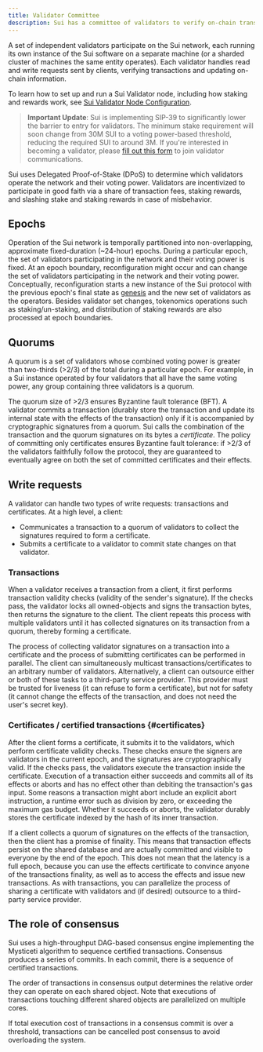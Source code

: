 ```yaml
---
title: Validator Committee
description: Sui has a committee of validators to verify on-chain transactions. Epochs, quorums, transactions, certificates, and consensus are touch points for this committee.
---
```


A set of independent validators participate on the Sui network, each running its own instance of the Sui software on a separate machine (or a sharded cluster of machines the same entity operates). Each validator handles read and write requests sent by clients, verifying transactions and updating on-chain information.

To learn how to set up and run a Sui Validator node, including how staking and rewards work, see [Sui Validator Node Configuration](./validator-config.mdx).

> **Important Update**: Sui is implementing SIP-39 to significantly lower the barrier to entry for validators. The minimum stake requirement will soon change from 30M SUI to a voting power-based threshold, reducing the required SUI to around 3M. If you're interested in becoming a validator, please [fill out this form](https://forms.gle/REPLACE_WITH_ACTUAL_FORM_URL) to join validator communications.

Sui uses Delegated Proof-of-Stake (DPoS) to determine which validators operate the network and their voting power. Validators are incentivized to participate in good faith via a share of transaction fees, staking rewards, and slashing stake and staking rewards in case of misbehavior.

## Epochs 

Operation of the Sui network is temporally partitioned into non-overlapping, approximate fixed-duration (~24-hour) epochs. During a particular epoch, the set of validators participating in the network and their voting power is fixed. At an epoch boundary, reconfiguration might occur and can change the set of validators participating in the network and their voting power. Conceptually, reconfiguration starts a new instance of the Sui protocol with the previous epoch's final state as [genesis](./genesis.mdx) and the new set of validators as the operators. Besides validator set changes, tokenomics operations such as staking/un-staking, and distribution of staking rewards are also processed at epoch boundaries.

## Quorums 

A quorum is a set of validators whose combined voting power is greater than two-thirds (>2/3) of the total during a particular epoch. For example, in a Sui instance operated by four validators that all have the same voting power, any group containing three validators is a quorum.

The quorum size of >2/3 ensures Byzantine fault tolerance (BFT). A validator commits a transaction (durably store the transaction and update its internal state with the effects of the transaction) only if it is accompanied by cryptographic signatures from a quorum. Sui calls the combination of the transaction and the quorum signatures on its bytes a *certificate*. The policy of committing only certificates ensures Byzantine fault tolerance: if >2/3 of the validators faithfully follow the protocol, they are guaranteed to eventually agree on both the set of committed certificates and their effects.

## Write requests 

A validator can handle two types of write requests: transactions and certificates. At a high level, a client:

- Communicates a transaction to a quorum of validators to collect the signatures required to form a certificate.
- Submits a certificate to a validator to commit state changes on that validator.

### Transactions 

When a validator receives a transaction from a client, it first performs transaction validity checks (validity of the sender's signature). If the checks pass, the validator locks all owned-objects and signs the transaction bytes, then returns the signature to the client. The client repeats this process with multiple validators until it has collected signatures on its transaction from a quorum, thereby forming a certificate.

The process of collecting validator signatures on a transaction into a certificate and the process of submitting certificates can be performed in parallel. The client can simultaneously multicast transactions/certificates to an arbitrary number of validators. Alternatively, a client can outsource either or both of these tasks to a third-party service provider. This provider must be trusted for liveness (it can refuse to form a certificate), but not for safety (it cannot change the effects of the transaction, and does not need the user's secret key).

### Certificates / certified transactions {#certificates}

After the client forms a certificate, it submits it to the validators, which perform certificate validity checks. These checks ensure the signers are validators in the current epoch, and the signatures are cryptographically valid. If the checks pass, the validators execute the transaction inside the certificate. Execution of a transaction either succeeds and commits all of its effects or aborts and has no effect other than debiting the transaction's gas input. Some reasons a transaction might abort include an explicit abort instruction, a runtime error such as division by zero, or exceeding the maximum gas budget. Whether it succeeds or aborts, the validator durably stores the certificate indexed by the hash of its inner transaction.

If a client collects a quorum of signatures on the effects of the transaction, then the client has a promise of finality. This means that transaction effects persist on the shared database and are actually committed and visible to everyone by the end of the epoch. This does not mean that the latency is a full epoch, because you can use the effects certificate to convince anyone of the transactions finality, as well as to access the effects and issue new transactions. As with transactions, you can parallelize the process of sharing a certificate with validators and (if desired) outsource to a third-party service provider.

## The role of consensus

Sui uses a high-throughput DAG-based consensus engine implementing the Mysticeti algorithm to sequence certified transactions. Consensus produces a series of commits. In each commit, there is a sequence of certified transactions.

The order of transactions in consensus output determines the relative order they can operate on each shared object. Note that executions of transactions touching different shared objects are parallelized on multiple cores.

If total execution cost of transactions in a consensus commit is over a threshold, transactions can be cancelled post consensus to avoid overloading the system.
